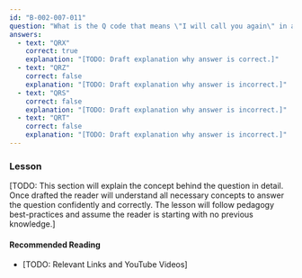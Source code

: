 ```yaml
---
id: "B-002-007-011"
question: "What is the Q code that means \"I will call you again\" in amateur radio?"
answers:
  - text: "QRX"
    correct: true
    explanation: "[TODO: Draft explanation why answer is correct.]"
  - text: "QRZ"
    correct: false
    explanation: "[TODO: Draft explanation why answer is incorrect.]"
  - text: "QRS"
    correct: false
    explanation: "[TODO: Draft explanation why answer is incorrect.]"
  - text: "QRT"
    correct: false
    explanation: "[TODO: Draft explanation why answer is incorrect.]"
---
```


### Lesson

[TODO: This section will explain the concept behind the question in detail. Once drafted the reader will understand all necessary concepts to answer the question confidently and correctly. The lesson will follow pedagogy best-practices and assume the reader is starting with no previous knowledge.]

#### Recommended Reading

- [TODO: Relevant Links and YouTube Videos]
